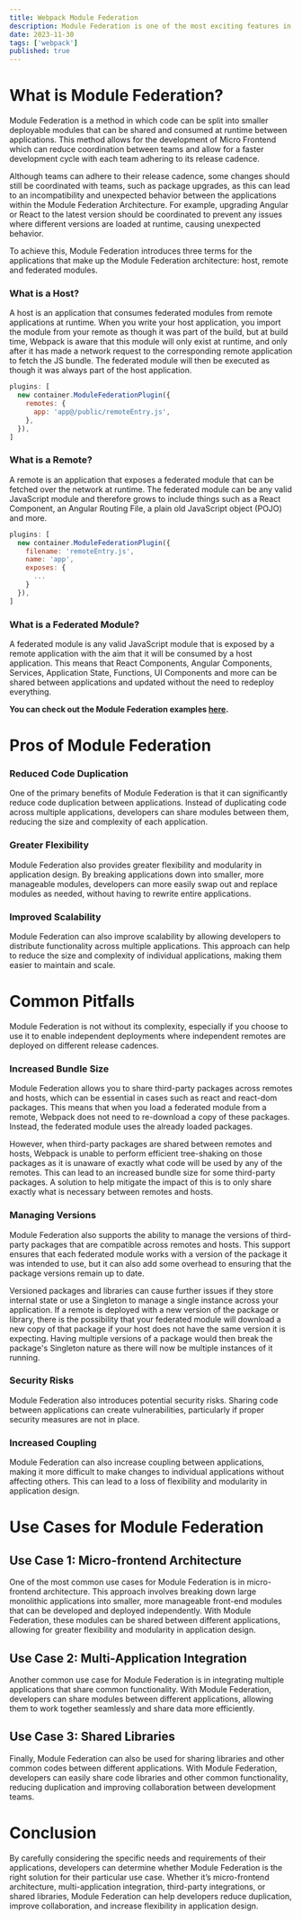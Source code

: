 ```yaml
---
title: Webpack Module Federation
description: Module Federation is one of the most exciting features in Webpack 5 and is considered a game-changer in JavaScript architecture. It supports more independent and straightforward code sharing at runtime among JavaScript applications, making the applications more adaptive and dynamic.
date: 2023-11-30
tags: ['webpack']
published: true
---
```


# What is Module Federation?

Module Federation is a method in which code can be split into smaller deployable modules that can be shared and consumed at runtime between applications. This method allows for the development of Micro Frontend which can reduce coordination between teams and allow for a faster development cycle with each team adhering to its release cadence.

<Callout type="warning">
  Although teams can adhere to their release cadence, some changes should still
  be coordinated with teams, such as package upgrades, as this can lead to an
  incompatibility and unexpected behavior between the applications within the
  Module Federation Architecture. For example, upgrading Angular or React to the
  latest version should be coordinated to prevent any issues where different
  versions are loaded at runtime, causing unexpected behavior.
</Callout>

To achieve this, Module Federation introduces three terms for the applications that make up the Module Federation architecture: host, remote and federated modules.

### What is a Host?

A host is an application that consumes federated modules from remote applications at runtime. When you write your host application, you import the module from your remote as though it was part of the build, but at build time, Webpack is aware that this module will only exist at runtime, and only after it has made a network request to the corresponding remote application to fetch the JS bundle. The federated module will then be executed as though it was always part of the host application.

```js title="webpack.config.js"
plugins: [
  new container.ModuleFederationPlugin({
    remotes: {
      app: 'app@/public/remoteEntry.js',
    },
  }),
]
```

### What is a Remote?

A remote is an application that exposes a federated module that can be fetched over the network at runtime. The federated module can be any valid JavaScript module and therefore grows to include things such as a React Component, an Angular Routing File, a plain old JavaScript object (POJO) and more.

```js title="webpack.config.js"
plugins: [
  new container.ModuleFederationPlugin({
    filename: 'remoteEntry.js',
    name: 'app',
    exposes: {
      ...
    }
  }),
]
```

### What is a Federated Module?

A federated module is any valid JavaScript module that is exposed by a remote application with the aim that it will be consumed by a host application. This means that React Components, Angular Components, Services, Application State, Functions, UI Components and more can be shared between applications and updated without the need to redeploy everything.

**You can check out the Module Federation examples [here](https://github.com/module-federation/module-federation-examples).**

# Pros of Module Federation

### Reduced Code Duplication

One of the primary benefits of Module Federation is that it can significantly reduce code duplication between applications. Instead of duplicating code across multiple applications, developers can share modules between them, reducing the size and complexity of each application.

### Greater Flexibility

Module Federation also provides greater flexibility and modularity in application design. By breaking applications down into smaller, more manageable modules, developers can more easily swap out and replace modules as needed, without having to rewrite entire applications.

### Improved Scalability

Module Federation can also improve scalability by allowing developers to distribute functionality across multiple applications. This approach can help to reduce the size and complexity of individual applications, making them easier to maintain and scale.

# Common Pitfalls

Module Federation is not without its complexity, especially if you choose to use it to enable independent deployments where independent remotes are deployed on different release cadences.

### Increased Bundle Size

Module Federation allows you to share third-party packages across remotes and hosts, which can be essential in cases such as react and react-dom packages. This means that when you load a federated module from a remote, Webpack does not need to re-download a copy of these packages. Instead, the federated module uses the already loaded packages.

However, when third-party packages are shared between remotes and hosts, Webpack is unable to perform efficient tree-shaking on those packages as it is unaware of exactly what code will be used by any of the remotes. This can lead to an increased bundle size for some third-party packages. A solution to help mitigate the impact of this is to only share exactly what is necessary between remotes and hosts.

### Managing Versions

Module Federation also supports the ability to manage the versions of third-party packages that are compatible across remotes and hosts. This support ensures that each federated module works with a version of the package it was intended to use, but it can also add some overhead to ensuring that the package versions remain up to date.

Versioned packages and libraries can cause further issues if they store internal state or use a Singleton to manage a single instance across your application. If a remote is deployed with a new version of the package or library, there is the possibility that your federated module will download a new copy of that package if your host does not have the same version it is expecting. Having multiple versions of a package would then break the package's Singleton nature as there will now be multiple instances of it running.

### Security Risks

Module Federation also introduces potential security risks. Sharing code between applications can create vulnerabilities, particularly if proper security measures are not in place.

### Increased Coupling

Module Federation can also increase coupling between applications, making it more difficult to make changes to individual applications without affecting others. This can lead to a loss of flexibility and modularity in application design.

# Use Cases for Module Federation

## Use Case 1: Micro-frontend Architecture

One of the most common use cases for Module Federation is in micro-frontend architecture. This approach involves breaking down large monolithic applications into smaller, more manageable front-end modules that can be developed and deployed independently. With Module Federation, these modules can be shared between different applications, allowing for greater flexibility and modularity in application design.

## Use Case 2: Multi-Application Integration

Another common use case for Module Federation is in integrating multiple applications that share common functionality. With Module Federation, developers can share modules between different applications, allowing them to work together seamlessly and share data more efficiently.

## Use Case 3: Shared Libraries

Finally, Module Federation can also be used for sharing libraries and other common codes between different applications. With Module Federation, developers can easily share code libraries and other common functionality, reducing duplication and improving collaboration between development teams.

# Conclusion

By carefully considering the specific needs and requirements of their applications, developers can determine whether Module Federation is the right solution for their particular use case. Whether it’s micro-frontend architecture, multi-application integration, third-party integrations, or shared libraries, Module Federation can help developers reduce duplication, improve collaboration, and increase flexibility in application design.
